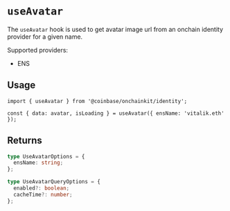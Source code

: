 # `useAvatar`

The `useAvatar` hook is used to get avatar image url from an onchain identity
provider for a given name.

Supported providers:

- ENS

## Usage

```tsx
import { useAvatar } from '@coinbase/onchainkit/identity';

const { data: avatar, isLoading } = useAvatar({ ensName: 'vitalik.eth' });
```

## Returns

```ts
type UseAvatarOptions = {
  ensName: string;
};

type UseAvatarQueryOptions = {
  enabled?: boolean;
  cacheTime?: number;
};
```
